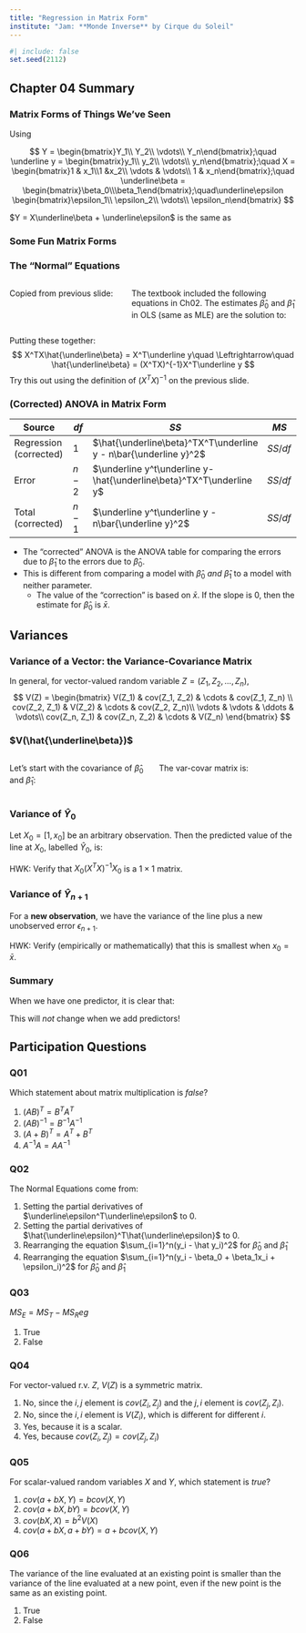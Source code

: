 ```yaml
---
title: "Regression in Matrix Form"
institute: "Jam: **Monde Inverse** by Cirque du Soleil"
---
```


```r
#| include: false
set.seed(2112)
```

## Chapter 04 Summary

### Matrix Forms of Things We've Seen

Using

$$
Y = \begin{bmatrix}Y_1\\ Y_2\\ \vdots\\ Y_n\end{bmatrix};\quad \underline y = \begin{bmatrix}y_1\\ y_2\\ \vdots\\ y_n\end{bmatrix};\quad X = \begin{bmatrix}1 & x_1\\1 &x_2\\ \vdots & \vdots\\ 1 & x_n\end{bmatrix};\quad \underline\beta = \begin{bmatrix}\beta_0\\\beta_1\end{bmatrix};\quad\underline\epsilon \begin{bmatrix}\epsilon_1\\ \epsilon_2\\ \vdots\\ \epsilon_n\end{bmatrix}
$$

$Y = X\underline\beta + \underline\epsilon$ is the same as
\begin{align*}
Y_1 &= \beta_0 + \beta_1x_1 + \epsilon_1\\
Y_2 &= \beta_0 + \beta_1x_2 + \epsilon_2\\
&\vdots\\
Y_n &= \beta_0 + \beta_1x_n + \epsilon_n\\
\end{align*}

### Some Fun Matrix Forms

\begin{align*}
\underline\epsilon^T\underline\epsilon &= \epsilon_1^2 + \epsilon_2^2 + ... + \epsilon_n^2 = \sum_{i=1}^n\epsilon_i^2\\
Y^TY &= \sum Y_i^2\\
\mathbf{1}^T\underline y &= \sum y_i = n\bar y\\
X^TX &= \begin{bmatrix}n & \sum x_i\\ \sum x_i & \sum x_i^2\end{bmatrix}\\
(X^TX)^{-1} &= \frac{1}{nS_{XX}}\begin{bmatrix}\sum x_i^2 & -n\bar x\\-n \bar x & n\end{bmatrix}\\
X^TY &= \begin{bmatrix}\sum Y_i\\ \sum x_iY_i\end{bmatrix}
\end{align*}

### The "Normal" Equations

:::: {.columns}
::: {.column width="40%"}
Copied from previous slide:
\begin{align*}
X^TX &= \begin{bmatrix}n & \sum x_i\\ \sum x_i & \sum x_i^2\end{bmatrix}\\
X^T\underline y &= \begin{bmatrix}\sum y_i\\ \sum x_iy_i\end{bmatrix}
\end{align*}
:::
::: {.column width="60%"}

The textbook included the following equations in Ch02. The estimates $\hat\beta_0$ and $\hat\beta_1$ in OLS (same as MLE) are the solution to:

\begin{align*} 
\hat\beta_0 + \hat\beta_1\sum x_i &= \sum y_i\\
\hat\beta_0\sum x_i + \hat\beta_1\sum x_i^2 &= \sum x_iy_i\\
\end{align*}
:::
::::

\pause\vspace{4mm}

Putting these together:
$$
X^TX\hat{\underline\beta} = X^T\underline y\quad \Leftrightarrow\quad \hat{\underline\beta} = (X^TX)^{-1}X^T\underline y
$$
Try this out using the definition of $(X^TX)^{-1}$ on the previous slide.


### (Corrected) ANOVA in Matrix Form

| Source | $df$ | $SS$ | $MS$ |
|--------|------|------|------|
| Regression (corrected) | 1 | $\hat{\underline\beta}^TX^T\underline y - n\bar{\underline y}^2$  | $SS/df$ |
| Error | $n-2$ | $\underline y^t\underline y- \hat{\underline\beta}^TX^T\underline y$ | $SS/df$ |
| Total (corrected) | $n - 1$ | $\underline y^t\underline y - n\bar{\underline y}^2$ | $SS/df$ |

- The "corrected" ANOVA is the ANOVA table for comparing the errors due to $\hat\beta_1$ to the errors due to $\hat\beta_0$.\lspace
- This is different from comparing a model with $\hat\beta_0$ *and* $\hat\beta_1$ to a model with neither parameter.
    - The value of the "correction" is based on $\bar x$. If the slope is 0, then the estimate for $\hat\beta_0$ is $\bar x$.

## Variances

### Variance of a Vector: the Variance-Covariance Matrix

In general, for vector-valued random variable $Z = (Z_1, Z_2, \dots, Z_n)$,
$$
V(Z) = \begin{bmatrix}
V(Z_1) & cov(Z_1, Z_2) & \cdots & cov(Z_1, Z_n) \\
cov(Z_2, Z_1) & V(Z_2) & \cdots &  cov(Z_2, Z_n)\\
\vdots & \vdots & \ddots & \vdots\\
cov(Z_n, Z_1) & cov(Z_n, Z_2) & \cdots & V(Z_n)
\end{bmatrix}
$$

### $V(\hat{\underline\beta})$

:::: {.columns}
::: {.column width="50%"}
Let's start with the covariance of $\hat\beta_0$ and $\hat\beta_1$:
\begin{align*}
cov(\hat\beta_0, \hat\beta_1) &= cov(\bar y - \hat\beta_1\bar x, \hat\beta_1)\\
&= -\bar x cov(\hat\beta_1, \hat\beta_1)\\
&= -\bar x V(\hat\beta_1)\\
&= \frac{-\sigma^2\bar x}{S_{XX}}
\end{align*}\pause

:::
::: {.column width="50%"}
The var-covar matrix is:
\begin{align*}
V(\hat{\underline\beta}) &= \begin{bmatrix}
V(\hat\beta_0) & cov(\hat\beta_0, \hat\beta_1)\\ 
cov(\hat\beta_0, \hat\beta_1) & V(\hat\beta_1)
\end{bmatrix}\\
&= \begin{bmatrix}
\frac{\sigma^2\sum x_i^2}{S_{XX}} & \frac{-\sigma^2\bar x}{S_{XX}}\\
\frac{-\sigma^2\bar x}{nS_{XX}} & \frac{\sigma^2}{S_{XX}}
\end{bmatrix}\\
&= \frac{\sigma^2}{nS_{XX}}\begin{bmatrix}
\sum x_i^2 & -n\bar x\\
-n\bar x & n
\end{bmatrix}\\
&= (X^TX)^{-1}\sigma^2
\end{align*}

:::
::::


### Variance of $\hat Y_0$

Let $X_0 = [1, x_0]$ be an arbitrary observation. Then the predicted value of the line at $X_0$, labelled $\hat Y_0$, is:
\begin{align*}
V(\hat Y_0) &= V(X_0\hat{\underline\beta})\\
&= X_0V(\hat{\underline\beta})X_0^T\\
&= \sigma^2X_0(X^TX)^{-1}X_0
\end{align*}

\quad

HWK: Verify that $X_0(X^TX)^{-1}X_0$ is a $1\times 1$ matrix.

### Variance of $\hat Y_{n+1}$

For a **new observation**, we have the variance of the line plus a new unobserved error $\epsilon_{n+1}$.
\begin{align*}
V(\hat Y_{n+1}) &= V(X_{n+1}\hat{\underline\beta} + \epsilon_{n+1})\\
&= X_{n+1}V(\hat{\underline\beta})X_{n+1}^T + V(\epsilon_{n+1})\\
&= \sigma^2X_{n+1}(X^TX)^{-1}X_{n+1}^T + \sigma^2\\
&= \sigma^2\left(X_{n+1}(X^TX)^{-1}X_{n+1}^T + 1\right)
\end{align*}

\quad

HWK: Verify (empirically or mathematically) that this is smallest when $x_0 = \bar x$. 


### Summary

When we have one predictor, it is clear that:
\begin{align*}
Y &= X\hat{\underline\beta} + \underline\epsilon\\
\hat{\underline\beta} &= (X^TX)^{-1}X^T\underline y\\
V(\hat{\underline\beta}) &= (X^TX)^{-1}\sigma^2\\
V(\hat Y_0) &= \sigma^2X_0(X^TX)^{-1}X_0^T\\
V(\hat Y_{n+1}) &= \sigma^2(X_{n+1}(X^TX)^{-1}X_{n+1}^T + 1)\\
\end{align*}

\quad

This will *not* change when we add predictors!

## Participation Questions

### Q01

Which statement about matrix multiplication is *false*?

\pspace

1. $(AB)^T = B^TA^T$\lspace
2. $(AB)^{-1} = B^{-1}A^{-1}$\lspace
3. $(A + B)^T = A^T + B^T$\lspace
4. $A^{-1}A = AA^{-1}$\lspace

### Q02

The Normal Equations come from:

\pspace

1. Setting the partial derivatives of $\underline\epsilon^T\underline\epsilon$ to 0.\lspace
2. Setting the partial derivatives of $\hat{\underline\epsilon}^T\hat{\underline\epsilon}$ to 0.\lspace
3. Rearranging the equation $\sum_{i=1}^n(y_i - \hat y_i)^2$ for $\hat\beta_0$ and $\hat\beta_1$\lspace
4. Rearranging the equation $\sum_{i=1}^n(y_i - \beta_0 + \beta_1x_i + \epsilon_i)^2$ for $\hat\beta_0$ and $\hat\beta_1$\lspace

### Q03

$MS_E = MS_T - MS_Reg$

\pspace

1. True\lspace
2. False

### Q04

For vector-valued r.v. $Z$, $V(Z)$ is a symmetric matrix.

\pspace

1. No, since the $i,j$ element is $cov(Z_i, Z_j)$ and the $j,i$ element is $cov(Z_j, Z_i)$.\lspace
2. No, since the $i,i$ element is $V(Z_i)$, which is different for different $i$.\lspace
3. Yes, because it is a scalar.\lspace
4. Yes, because $cov(Z_i, Z_j) = cov(Z_j, Z_i)$

### Q05

For scalar-valued random variables $X$ and $Y$, which statement is *true*?

\pspace

1. $cov(a + bX, Y) = b cov(X,Y)$\lspace
2. $cov(a + bX, bY) =  b cov(X,Y)$\lspace
3. $cov(bX, X) = b^2V(X)$\lspace
4. $cov(a + bX, a + bY) =  a + b cov(X,Y)$


### Q06

The variance of the line evaluated at an existing point is smaller than the variance of the line evaluated at a new point, even if the new point is the same as an existing point.

\pspace

1. True\lspace
2. False

